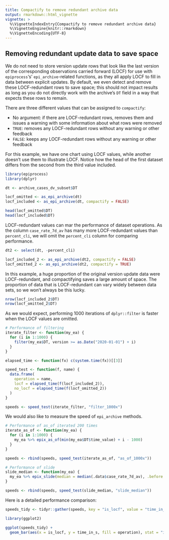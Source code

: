 ```yaml
---
title: Compactify to remove redundant archive data
output: rmarkdown::html_vignette
vignette: >
  %\VignetteIndexEntry{Compactify to remove redundant archive data}
  %\VignetteEngine{knitr::rmarkdown}
  %\VignetteEncoding{UTF-8}
---
```


## Removing redundant update data to save space

We do not need to store version update rows that look like the last version of
the corresponding observations carried forward (LOCF) for use with
`epiprocess`'s' `epi_archive`-related functions, as they all apply LOCF to fill
in data between explicit updates. By default, we even detect and remove these
LOCF-redundant rows to save space; this should not impact results as long as you
do not directly work with the archive's `DT` field in a way that expects these
rows to remain.

There are three different values that can be assigned to `compactify`:

* No argument: if there are LOCF-redundant rows, removes them and issues a
  warning with some information about what rows were removed
* `TRUE`: removes any LOCF-redundant rows without any warning or other feedback
* `FALSE`: keeps any LOCF-redundant rows without any warning or other feedback

For this example, we have one chart using LOCF values, while another doesn't
use them to illustrate LOCF. Notice how the head of the first dataset differs
from the second from the third value included.

```r
library(epiprocess)
library(dplyr)

dt <- archive_cases_dv_subset$DT

locf_omitted <- as_epi_archive(dt)
locf_included <- as_epi_archive(dt, compactify = FALSE)

head(locf_omitted$DT)
head(locf_included$DT)
```

LOCF-redundant values can mar the performance of dataset operations. As the column
`case_rate_7d_av` has many more LOCF-redundant values than `percent_cli`, we will omit the
`percent_cli` column for comparing performance.

```r
dt2 <- select(dt, -percent_cli)

locf_included_2 <- as_epi_archive(dt2, compactify = FALSE)
locf_omitted_2 <- as_epi_archive(dt2, compactify = TRUE)
```

In this example, a huge proportion of the original version update data were
LOCF-redundant, and compactifying saves a large amount of space. The proportion
of data that is LOCF-redundant can vary widely between data sets, so we won't
always be this lucky.

```r
nrow(locf_included_2$DT)
nrow(locf_omitted_2$DT)
```


As we would expect, performing 1000 iterations of `dplyr::filter` is faster when
the LOCF values are omitted.

```r
# Performance of filtering
iterate_filter <- function(my_ea) {
  for (i in 1:1000) {
    filter(my_ea$DT, version >= as.Date("2020-01-01") + i)
  }
}

elapsed_time <- function(fx) c(system.time(fx))[[3]]

speed_test <- function(f, name) {
  data.frame(
    operation = name,
    locf = elapsed_time(f(locf_included_2)),
    no_locf = elapsed_time(f(locf_omitted_2))
  )
}

speeds <- speed_test(iterate_filter, "filter_1000x")
```

We would also like to measure the speed of `epi_archive` methods.

```r
# Performance of as_of iterated 200 times
iterate_as_of <- function(my_ea) {
  for (i in 1:1000) {
    my_ea %>% epix_as_of(min(my_ea$DT$time_value) + i - 1000)
  }
}

speeds <- rbind(speeds, speed_test(iterate_as_of, "as_of_1000x"))

# Performance of slide
slide_median <- function(my_ea) {
  my_ea %>% epix_slide(median = median(.data$case_rate_7d_av), .before = 7)
}

speeds <- rbind(speeds, speed_test(slide_median, "slide_median"))
```

Here is a detailed performance comparison:

```r
speeds_tidy <- tidyr::gather(speeds, key = "is_locf", value = "time_in_s", locf, no_locf)

library(ggplot2)

ggplot(speeds_tidy) +
  geom_bar(aes(x = is_locf, y = time_in_s, fill = operation), stat = "identity")
```
